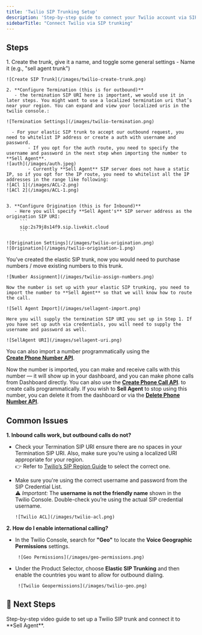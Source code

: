 ```yaml
---
title: 'Twilio SIP Trunking Setup'
description: 'Step-by-step guide to connect your Twilio account via SIP trunking. Connect your existing Twilio phone numbers to Sell Agent using Elastic SIP Trunking for seamless call handling.'
sidebarTitle: "Connect Twilio via SIP trunking"
---
```


## Steps

<Steps>
  <Step title="Create Elastic SIP Trunk">
    1. Create the trunk, give it a name, and toggle some general settings  
       - Name it (e.g., "sell agent trunk")

    ![Create SIP Trunk](/images/twilio-create-trunk.png)

    2. **Configure Termination (this is for outbound)**  
       - the termination SIP URI here is important, we would use it in later steps. You might want to use a localized termination uri that’s near your region. You can expand and view your localized uris in the twilio console.:
        
    ![Termination Settings](/images/twilio-termination.png)
      
      - For your elastic SIP trunk to accept our outbound request, you need to whitelist IP address or create a auth with username and password.
            - If you opt for the auth route, you need to specify the username and password in the next step when importing the number to **Sell Agent**.
    ![auth](/images/auth.jpeg)
            - Currently **Sell Agent** SIP server does not have a static IP, so if you opt for the IP route, you need to whitelist all the IP addresses in the range like following:
    ![ACl 1](/images/ACL-2.png)
    ![ACl 2](/images/ACL-1.png)


    3. **Configure Origination (this is for Inbound)**  
       - Here you will specify **Sell Agent's** SIP server address as the origination SIP URI:
         ```
         sip:2s79j8s14f9.sip.livekit.cloud
         ```

    ![Origination Settings](/images/twilio-origination.png)
    ![Origination](/images/twilio-origination-1.png)

  </Step>

  <Step title="Move numbers to Elastic SIP Trunking">
   You’ve created the elastic SIP trunk, now you would need to purchase numbers / move existing numbers to this trunk.

    ![Number Assignment](/images/twilio-assign-numbers.png)
   
  </Step>

  <Step title="Import to Sell Agent">
    
    Now the number is set up with your elastic SIP trunking, you need to import the number to **Sell Agent** so that we will know how to route the call.

    ![Sell Agent Import](/images/sellagent-import.png)

    Here you will supply the termination SIP URI you set up in Step 1. If you have set up auth via credentials, you will need to supply the username and password as well.
    
    ![SellAgent URI](/images/sellagent-uri.png)

   You can also import a number programmatically using the  
   **__[Create Phone Number API](/api-reference/phone/create)__**.

   Now the number is imported, you can make and receive calls with this number — it will show up in your dashboard, and you can make phone calls from Dashboard directly. You can also use the  **__[Create Phone Call API](/api-reference/call/create-call)__**. to create calls programmatically. If you wish to **Sell Agent** to stop using this number, you can delete it from the dashboard or via the  **__[Delete Phone Number API](/api-reference/phone/delete)__**.
  </Step>
</Steps>


## Common Issues

 **1. Inbound calls work, but outbound calls do not?**

-  Check your Termination SIP URI ensure there are no spaces in your Termination SIP URI.  Also, make sure you’re using a localized URI appropriate for your region.  
  👉 Refer to [Twilio’s SIP Region Guide](https://www.twilio.com/docs/sip-trunking#termination-uri) to select the correct one.

-  Make sure you're using the correct username and password from the SIP Credential List.  
  ⚠️ *Important:* The **username is not the friendly name** shown in the Twilio Console. Double-check you’re using the actual SIP credential username.

       ![Twilio ACL](/images/twilio-acl.png)


 **2. How do I enable international calling?**

- In the Twilio Console, search for **"Geo"** to locate the **Voice Geographic Permissions** settings.
       
       ![Geo Permissions](/images/geo-permissions.png)

- Under the Product Selector, choose **Elastic SIP Trunking** and then enable the countries you want to allow for outbound dialing.

       ![Twilio Geopermissions](/images/twilio-geo.png)

## 📘 Next Steps

<CardGroup cols={1}>
  <Card
    title="Create Twilio Trunk Video Tutorial"
    icon="phone"
    href="/pages/twilio-trunk-tutorial"
  >
    Step-by-step video guide to set up a Twilio SIP trunk and connect it to **Sell Agent**.
  </Card>
 </CardGroup>